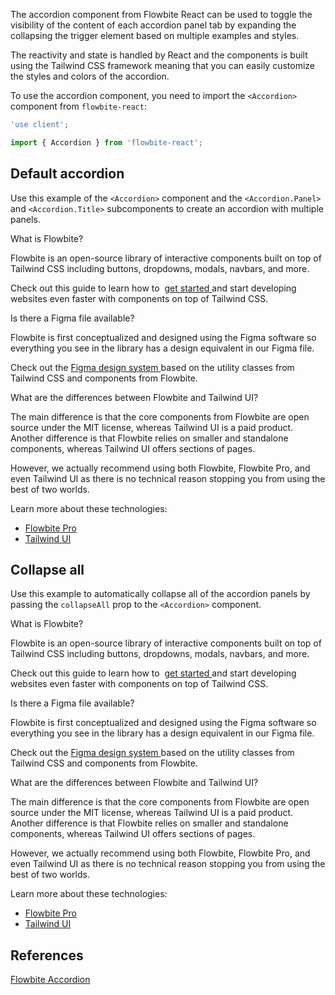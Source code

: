 
The accordion component from Flowbite React can be used to toggle the visibility of the content of each accordion panel tab by expanding the collapsing the trigger element based on multiple examples and styles.

The reactivity and state is handled by React and the components is built using the Tailwind CSS framework meaning that you can easily customize the styles and colors of the accordion.

To use the accordion component, you need to import the `<Accordion>` component from `flowbite-react`:

```jsx
'use client';

import { Accordion } from 'flowbite-react';
```

## Default accordion

Use this example of the `<Accordion>` component and the `<Accordion.Panel>` and `<Accordion.Title>` subcomponents to create an accordion with multiple panels.

<CodePreview title="Default accordion" className="dark:bg-gray-900">
  <Accordion>
    <Accordion.Panel>
      <Accordion.Title>What is Flowbite?</Accordion.Title>
      <Accordion.Content>
        <p className="mb-2 text-gray-500 dark:text-gray-400">
          Flowbite is an open-source library of interactive components built on top of Tailwind CSS including buttons,
          dropdowns, modals, navbars, and more.
        </p>
        <p className="text-gray-500 dark:text-gray-400">
          Check out this guide to learn how to&nbsp;
          <a
            href="https://flowbite.com/docs/getting-started/introduction/"
            className="text-cyan-600 hover:underline dark:text-cyan-500"
          >
            get started
          </a>
          and start developing websites even faster with components on top of Tailwind CSS.
        </p>
      </Accordion.Content>
    </Accordion.Panel>
    <Accordion.Panel>
      <Accordion.Title>Is there a Figma file available?</Accordion.Title>
      <Accordion.Content>
        <p className="mb-2 text-gray-500 dark:text-gray-400">
          Flowbite is first conceptualized and designed using the Figma software so everything you see in the library
          has a design equivalent in our Figma file.
        </p>
        <p className="text-gray-500 dark:text-gray-400">
          Check out the
          <a href="https://flowbite.com/figma/" className="text-cyan-600 hover:underline dark:text-cyan-500">
            Figma design system
          </a>
          based on the utility classes from Tailwind CSS and components from Flowbite.
        </p>
      </Accordion.Content>
    </Accordion.Panel>
    <Accordion.Panel>
      <Accordion.Title>What are the differences between Flowbite and Tailwind UI?</Accordion.Title>
      <Accordion.Content>
        <p className="mb-2 text-gray-500 dark:text-gray-400">
          The main difference is that the core components from Flowbite are open source under the MIT license, whereas
          Tailwind UI is a paid product. Another difference is that Flowbite relies on smaller and standalone
          components, whereas Tailwind UI offers sections of pages.
        </p>
        <p className="mb-2 text-gray-500 dark:text-gray-400">
          However, we actually recommend using both Flowbite, Flowbite Pro, and even Tailwind UI as there is no
          technical reason stopping you from using the best of two worlds.
        </p>
        <p className="mb-2 text-gray-500 dark:text-gray-400">Learn more about these technologies:</p>
        <ul className="list-disc pl-5 text-gray-500 dark:text-gray-400">
          <li>
            <a href="https://flowbite.com/pro/" className="text-cyan-600 hover:underline dark:text-cyan-500">
              Flowbite Pro
            </a>
          </li>
          <li>
            <a
              href="https://tailwindui.com/"
              rel="nofollow"
              className="text-cyan-600 hover:underline dark:text-cyan-500"
            >
              Tailwind UI
            </a>
          </li>
        </ul>
      </Accordion.Content>
    </Accordion.Panel>
  </Accordion>
</CodePreview>

## Collapse all

Use this example to automatically collapse all of the accordion panels by passing the `collapseAll` prop to the `<Accordion>` component.

<CodePreview title="Collapse all" className="dark:bg-gray-900">
  <Accordion collapseAll>
    <Accordion.Panel>
      <Accordion.Title>What is Flowbite?</Accordion.Title>
      <Accordion.Content>
        <p className="mb-2 text-gray-500 dark:text-gray-400">
          Flowbite is an open-source library of interactive components built on top of Tailwind CSS including buttons,
          dropdowns, modals, navbars, and more.
        </p>
        <p className="text-gray-500 dark:text-gray-400">
          Check out this guide to learn how to&nbsp;
          <a
            href="https://flowbite.com/docs/getting-started/introduction/"
            className="text-cyan-600 hover:underline dark:text-cyan-500"
          >
            get started
          </a>
          and start developing websites even faster with components on top of Tailwind CSS.
        </p>
      </Accordion.Content>
    </Accordion.Panel>
    <Accordion.Panel>
      <Accordion.Title>Is there a Figma file available?</Accordion.Title>
      <Accordion.Content>
        <p className="mb-2 text-gray-500 dark:text-gray-400">
          Flowbite is first conceptualized and designed using the Figma software so everything you see in the library
          has a design equivalent in our Figma file.
        </p>
        <p className="text-gray-500 dark:text-gray-400">
          Check out the
          <a href="https://flowbite.com/figma/" className="text-cyan-600 hover:underline dark:text-cyan-500">
            Figma design system
          </a>
          based on the utility classes from Tailwind CSS and components from Flowbite.
        </p>
      </Accordion.Content>
    </Accordion.Panel>
    <Accordion.Panel>
      <Accordion.Title>What are the differences between Flowbite and Tailwind UI?</Accordion.Title>
      <Accordion.Content>
        <p className="mb-2 text-gray-500 dark:text-gray-400">
          The main difference is that the core components from Flowbite are open source under the MIT license, whereas
          Tailwind UI is a paid product. Another difference is that Flowbite relies on smaller and standalone
          components, whereas Tailwind UI offers sections of pages.
        </p>
        <p className="mb-2 text-gray-500 dark:text-gray-400">
          However, we actually recommend using both Flowbite, Flowbite Pro, and even Tailwind UI as there is no
          technical reason stopping you from using the best of two worlds.
        </p>
        <p className="mb-2 text-gray-500 dark:text-gray-400">Learn more about these technologies:</p>
        <ul className="list-disc pl-5 text-gray-500 dark:text-gray-400">
          <li>
            <a href="https://flowbite.com/pro/" className="text-cyan-600 hover:underline dark:text-cyan-500">
              Flowbite Pro
            </a>
          </li>
          <li>
            <a
              href="https://tailwindui.com/"
              rel="nofollow"
              className="text-cyan-600 hover:underline dark:text-cyan-500"
            >
              Tailwind UI
            </a>
          </li>
        </ul>
      </Accordion.Content>
    </Accordion.Panel>
  </Accordion>
</CodePreview>

## References

[Flowbite Accordion](https://flowbite.com/docs/components/accordion/)
